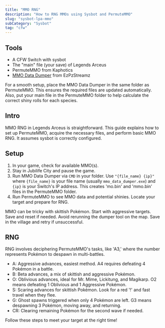 ```yaml
---
title: "MMO RNG"
description: "How to RNG MMOs using Sysbot and PermuteMMO"
slug: "sysbot-lpa-mmo"
subCategory: "Sysbot"
tag: "cfw"
---
```


## Tools

- A CFW Switch with sysbot
- The "main" file (your save) of Legends Arceus
- PermuteMMO from Kaphotics
- [MMO Data Dumper](https://github.com/SteveCookTU/mmo_data_dumper/releases/tag/v0.1.0) from EzPzStreamz

For a smooth setup, place the MMO Data Dumper in the same folder as PermuteMMO. This ensures the required files are updated automatically. Also, put your main file in the PermuteMMO folder to help calculate the correct shiny rolls for each species.

## Intro

MMO RNG in Legends Arceus is straightforward. This guide explains how to set up PermuteMMO, acquire the necessary files, and perform basic MMO RNG. It assumes sysbot is correctly configured.

## Setup

1. In your game, check for available MMO(s).
2. Stay in Jubilife City and pause the game.
3. Run MMO Data Dumper via `CMD` in your folder. Use `"{file_name} {ip}"` where `{file_name}` is your file name (usually `mmo_data_dumper.exe`) and `{ip}` is your Switch's IP address. This creates 'mo.bin' and 'mmo.bin' files in the PermuteMMO folder.
4. Run PermuteMMO to see MMO data and potential shinies. Locate your target and prepare for RNG.

MMO can be tricky with skittish Pokémon. Start with aggressive targets. Save and reset if needed. Avoid rerunning the dumper tool on the map. Save in the village and retry if unsuccessful.

## RNG

RNG involves deciphering PermuteMMO's tasks, like 'A3,' where the number represents Pokémon to despawn in multi-battles.

- A: Aggressive advances, easiest method. A4 requires defeating 4 Pokémon in a battle.
- B: Beta advances, a mix of skittish and aggressive Pokémon.
- O: Oblivious advances, ideal for Mr. Mime, Lickitung, and Magikarp. O2 means defeating 1 Oblivious and 1 Aggressive Pokémon.
- S: Scaring advances for skittish Pokémon. Look for a red '!' and fast travel when they flee.
- G: Ghost spawns triggered when only 4 Pokémon are left. G3 means despawning 3 Pokémon, moving away, and returning.
- CR: Clearing remaining Pokémon for the second wave if needed.

Follow these steps to meet your target at the right time!
